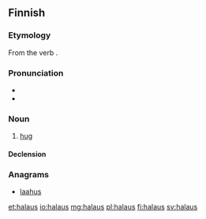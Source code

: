 ==Finnish==
{{Finnish index|h|a}}

===Etymology===
From the verb {{term|halata}}.

===Pronunciation===
* {{IPA|[ˈhɑlɑus]|lang=fi}}
* {{hyphenation|ha|laus|lang=fi}}

===Noun===
{{wikipedia|Halaaminen|lang=fi}}
{{fi-noun}}

# [[hug]]

====Declension====
{{fi-decl-vastaus|halau|a}}

===Anagrams===
* [[laahus#Finnish|laahus]]

[[et:halaus]]
[[io:halaus]]
[[mg:halaus]]
[[pl:halaus]]
[[fi:halaus]]
[[sv:halaus]]